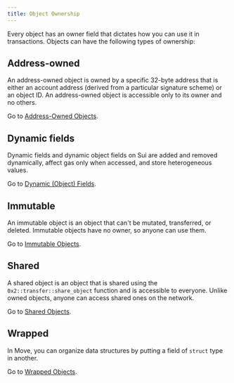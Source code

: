 ```yaml
---
title: Object Ownership
---
```


Every object has an owner field that dictates how you can use it in transactions. Objects can have the following types of ownership:

## Address-owned

An address-owned object is owned by a specific 32-byte address that is either an account address (derived from a particular signature scheme) or an object ID. An address-owned object is accessible only to its owner and no others. 

Go to [Address-Owned Objects](./object-ownership/address-owned.mdx).

## Dynamic fields

Dynamic fields and dynamic object fields on Sui are added and removed dynamically, affect gas only when accessed, and store heterogeneous values.

Go to [Dynamic (Object) Fields](./dynamic-fields.mdx).

## Immutable

An immutable object is an object that can't be mutated, transferred, or deleted. Immutable objects have no owner, so anyone can use them.

Go to [Immutable Objects](./object-ownership/immutable.mdx).

## Shared

A shared object is an object that is shared using the `0x2::transfer::share_object` function and is accessible to everyone. Unlike owned objects, anyone can access shared ones on the network.

Go to [Shared Objects](./object-ownership/shared.mdx).

## Wrapped

In Move, you can organize data structures by putting a field of `struct` type in another.

Go to [Wrapped Objects](./object-ownership/wrapped.mdx).